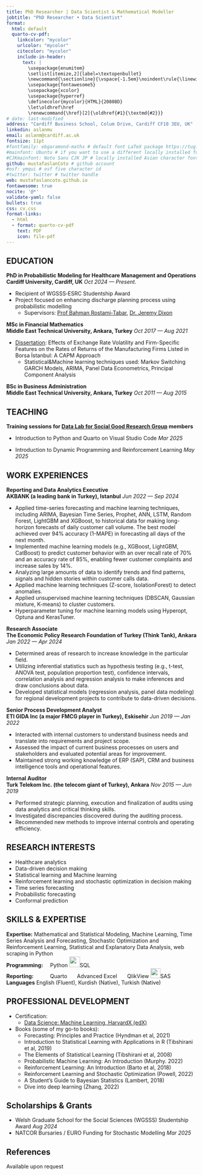 ```yaml
---
title: PhD Researcher | Data Scientist & Mathematical Modeller
jobtitle: "PhD Researcher • Data Scientist"
format:
  html: default
  quarto-cv-pdf:
    linkcolor: "mycolor"
    urlcolor: "mycolor"
    citecolor: "mycolor"
    include-in-header:
      text: |
        \usepackage{enumitem}
        \setlist[itemize,2]{label=\textopenbullet}
        \newcommand{\sectionline}{\vspace{-1.5em}\noindent\rule{\linewidth}{0.8pt}\vspace{-0.5em}}
        \usepackage{fontawesome5}
        \usepackage{xcolor}
        \usepackage{hyperref}
        \definecolor{mycolor}{HTML}{20808D}
        \let\oldhref\href
        \renewcommand{\href}[2]{\oldhref{#1}{\textmd{#2}}}
# date: last-modified
address: "Cardiff Business School, Colum Drive, Cardiff CF10 3EU, UK"
linkedin: aslanmu
email: aslanm@cardiff.ac.uk
fontsize: 11pt
#fontfamily: ebgaramond-maths # default font LaTeX package https://tug.org/FontCatalogue/about.html
#mainfont: Ubuntu # if you want to use a different locally installed font
#CJKmainfont: Noto Sans CJK JP # locally installed Asian character font, must use with xelatex
github: mustafaslanCoto # github account
#osf: ymqui # osf five character id
#twitter: twitter # twitter handle
web: mustafaslancoto.github.io
fontawesome: true
nocite: '@*'
validate-yaml: false
bullets: true
css: cv.css
format-links:
  - html
  - format: quarto-cv-pdf
    text: PDF
    icon: file-pdf
---
```


<!-- ```{=html}
<!-- ::: print-only
\begin{center}
\faEnvelope\  \href{mailto:aslanm@cardiff.ac.uk}{aslanm@cardiff.ac.uk} \ \faGithub\  \href{https://github.com/mustafaslanCoto}{mustafaslanCoto} \ \faGlobe\  \href{https://mustafaslancoto.github.io}{mustafaslancoto.github.io} \ \faLinkedin\  \href{https://www.linkedin.com/in/mustafa-aslan-047b4780/}{LinkedIn}
\end{center}
::: -->

\setlist[itemize,2]{label=\textopenbullet}

## **EDUCATION**

\sectionline

**PhD in Probabilistic Modeling for Healthcare Management and Operations**\
[**Cardiff University, Cardiff, UK**]{.cvinstitution} \hfill [*Oct 2024 --- Present*]{.cvdate}.

-   Recipient of WGSSS‑ESRC Studentship Award
-   Project focused on enhancing discharge planning process using probabilistic modelling
    -   Supervisors: [Prof Bahman Rostami‑Tabar](https://www.bahmanrt.com/), [Dr. Jeremy Dixon](https://profiles.cardiff.ac.uk/staff/dixonj7)

**MSc in Financial Mathematics**\
[**Middle East Technical University, Ankara, Turkey**]{.cvinstitution} \hfill [*Oct 2017 --- Aug 2021*]{.cvdate}

-   [Dissertation](https://open.metu.edu.tr/handle/11511/93166): Effects of Exchange Rate Volatility and Firm-Specific Features on the Rates of Returns of the Manufacturing Firms Listed in Borsa İstanbul: A CAPM Approach
    -   Statistical&Machine learning techniques used: Markov Switching GARCH Models, ARIMA, Panel Data Econometrics, Principal Component Analysis

**BSc in Business Administration**\
[**Middle East Technical University, Ankara, Turkey**]{.cvinstitution} \hfill [*Oct 2011 --- Aug 2015*]{.cvdate}

## **TEACHING** {style="page-break-before: always"}

\sectionline

[**Training sessions for [Data Lab for Social Good Research Group](https://www.cardiff.ac.uk/research/explore/research-units/data-lab-for-social-good) members**]{.cvinstitution}

-   Introduction to Python and Quarto on Visual Studio Code \hfill [*Mar 2025*]{.cvdate}

-   Introduction to Dynamic Programming and Reinforcement Learning \hfill [*May 2025*]{.cvdate}

## **WORK EXPERIENCES**

\sectionline

**Reporting and Data Analytics Executive**\
[**AKBANK (a leading bank in Turkey), Istanbul**]{.cvinstitution} \hfill [*Jun 2022 --- Sep 2024*]{.cvdate}

-   Applied time-series forecasting and machine learning techniques, including ARIMA, Bayesian Time Series, Prophet, ANN, LSTM, Random Forest, LightGBM and XGBoost, to historical data for making long-horizon forecasts of daily customer call volume. The best model achieved over 94% accuracy (1-MAPE) in forecasting all days of the next month.
-   Implemented machine learning models (e.g., XGBoost, LightGBM, CatBoost) to predict customer behavior with an over recall rate of 70% and an accuracy rate of 85%, enabling fewer customer complaints and increase sales by 14%.
-   Analyzing large amounts of data to identify trends and find patterns, signals and hidden stories within customer calls data.
-   Applied machine learning techniques (Z-score, IsolationForest) to detect anomalies.
-   Applied unsupervised machine learning techniques (DBSCAN, Gaussian mixture, K-means) to cluster customers.
-   Hyperparameter tuning for machine learning models using Hyperopt, Optuna and KerasTuner.

**Research Associate**\
[**The Economic Policy Research Foundation of Turkey (Think Tank), Ankara**]{.cvinstitution} \hfill [*Jan 2022 --- Apr 2024*]{.cvdate}

-   Determined areas of research to increase knowledge in the particular field.
-   Utilizing inferential statistics such as hypothesis testing (e.g., t-test, ANOVA test, population proportion test), confidence intervals, correlation analysis and regression analysis to make inferences and draw conclusions about data.
-   Developed statistical models (regression analysis, panel data modeling) for regional development projects to contribute to data-driven decisions.

**Senior Process Development Analyst**\
[**ETI GIDA Inc (a major FMCG player in Turkey), Eskisehir**]{.cvinstitution} \hfill [*Jun 2019 --- Jan 2022*]{.cvdate}

-   Interacted with internal customers to understand business needs and translate into requirements and project scope.
-   Assessed the impact of current business processes on users and stakeholders and evaluated potential areas for improvement.
-   Maintained strong working knowledge of ERP (SAP), CRM and business intelligence tools and operational features.

**Internal Auditor**\
[**Turk Telekom Inc. (the telecom giant of Turkey), Ankara**]{.cvinstitution} \hfill [*Nov 2015 --- Jun 2019*]{.cvdate}

-   Performed strategic planning, execution and finalization of audits using data analytics and critical thinking skills.
-   Investigated discrepancies discovered during the auditing process.
-   Recommended new methods to improve internal controls and operating efficiency.

## **RESEARCH INTERESTS** {style="page-break-before: always"}

\sectionline

-   Healthcare analytics
-   Data-driven decision making
-   Statistical learning and Machine learning
-   Reinforcement learning and stochastic optimization in decision making
-   Time series forecasting
-   Probabilistic forecasting
-   Conformal prediction

## **SKILLS & EXPERTISE** {style="page-break-before: always"}

\sectionline

**Expertise:** Mathematical and Statistical Modeling, Machine Learning, Time Series Analysis and Forecasting, Stochastic Optimization and Reinforcement Learning, Statistical and Explanatory Data Analysis, web scraping in Python\
**Programming:** ![](images/python.jpeg){width="15"}Python ![](images/sql.png){width="28"}SQL\
**Reporting:** ![](images/quarto.png){width="40" height="10"}Quarto ![](images/excel.png){width="22" height="15"}Advanced Excel ![](images/qlick.png){width="23" height="10"}QlikView ![](images/sas.png){width="26"}SAS\
**Languages** English (Fluent), Kurdish (Native), Turkish (Native)

## **PROFESSIONAL DEVELOPMENT** {style="page-break-before: always"}

\sectionline

-   Certification:
    -   [Data Science: Machine Learning, HarvardX (edX)](https://courses.edx.org/certificates/f1ae5e21826241a5ad7ebb4de58dabb4)
-   Books (some of my go-to books):
    -   Forecasting: Principles and Practice (Hyndman et al, 2021)
    -   Introduction to Statistical Learning with Applications in R (Tibshirani et al, 2019)
    -   The Elements of Statistical Learning (Tibshirani et al, 2008)
    -   Probabilistic Machine Learning: An Introduction (Murphy. 2022)
    -   Reinforcement Learning: An Introduction (Barto et al, 2018)
    -   Reinforcement Learning and Stochastic Optimization (Powell, 2022)
    -   A Student’s Guide to Bayesian Statistics (Lambert, 2018)
    -   Dive into deep learning (Zhang, 2022)

## **Scholarships & Grants**

\sectionline

-   Welsh Graduate School for the Social Sciences (WGSSS) Studentship Award \hfill [*Aug 2024*]{.cvdate}
-   NATCOR Bursaries / EURO Funding for Stochastic Modelling \hfill [*Mar 2025*]{.cvdate}

::: print-only
## **References** {.unlisted}

\sectionline

Available upon request
:::